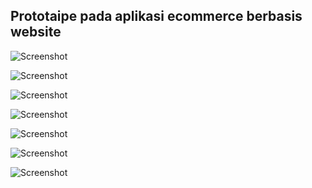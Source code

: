 ## Prototaipe pada aplikasi ecommerce berbasis website

![Screenshot](/images/Screenshot1.png "Screenshot")

![Screenshot](/images/Screenshot2.png "Screenshot")

![Screenshot](/images/Screenshot3.png "Screenshot")

![Screenshot](/images/Screenshot4.png "Screenshot")

![Screenshot](/images/Screenshot5.png "Screenshot")

![Screenshot](/images/Screenshot6.png "Screenshot")

![Screenshot](/images/Screenshot7.png "Screenshot")